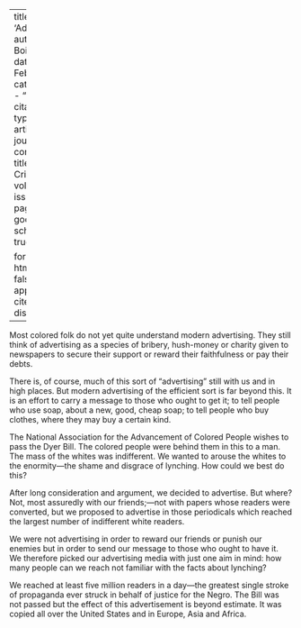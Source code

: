 
---
title: 'Advertising'
author: Du Bois, W.E.B.
date: Feb. 1922
categories: 
  - ""
citation: 
  type: article-journal
  container-title: The Crisis
  volume: 25
  issue: 4
  page: 152
google-scholar: true

format:
  html:
    toc: false
    appendix-cite-as: display
---



Most colored folk do not yet quite understand modern advertising. They still think of advertising as a species of bribery, hush-money or charity given to newspapers to secure their support or reward their faithfulness or pay their debts.

There is, of course, much of this sort of "advertising" still with us and in high places. But modern advertising of the efficient sort is far beyond this. It is an effort to carry a message to those who ought to get it; to tell people who use soap, about a new, good, cheap soap; to tell people who buy clothes, where they may buy a certain kind. 

The National Association for the Advancement of Colored People wishes to pass the Dyer Bill. The colored people were behind them in this to a man. The mass of the whites was indifferent. We wanted to arouse the whites to the enormity---the shame and disgrace of lynching. How could we best do this?

After long consideration and argument, we decided to advertise. But where? Not, most assuredly with our friends;---not with papers whose readers were converted, but we proposed to advertise in those periodicals which reached the largest number of indifferent white readers. 

We were not advertising in order to reward our friends or punish our enemies but in order to send our message to those who ought to have it. We therefore picked our advertising media with just one aim in mind: how many people can we reach not familiar with the facts about lynching? 

We reached at least five million readers in a day---the greatest single stroke of propaganda ever struck in behalf of justice for the Negro. The Bill was not passed but the effect of this advertisement is beyond estimate. It was copied all over the United States and in Europe, Asia and Africa.

